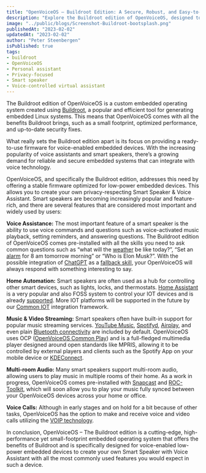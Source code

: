 ```yaml
---
title: "OpenVoiceOS – Buildroot Edition: A Secure, Robust, and Easy-to-Use Embedded Operating System for Your Smart Speaker & Voice Assistant Devices"
description: "Explore the Buildroot edition of OpenVoiceOS, designed to provide a high-performance, small-footprint embedded OS for smart speakers and voice assistants."
image: "../public/blogs/Screenshot-Buildroot-bootsplash.png"
publishedAt: "2023-02-02"
updatedAt: "2023-02-02"
author: "Peter Steenbergen"
isPublished: true
tags:
- buildroot
- OpenVoiceOS
- Personal assistant
- Privacy-focused
- Smart speaker
- Voice-controlled virtual assistant
---
```


The Buildroot edition of OpenVoiceOS is a custom embedded operating system created using [Buildroot](https://buildroot.org/), a popular and efficient tool for generating embedded Linux systems. This means that OpenVoiceOS comes with all the benefits Buildroot brings, such as a small footprint, optimized performance, and up-to-date security fixes.

What really sets the Buildroot edition apart is its focus on providing a ready-to-use firmware for voice-enabled embedded devices. With the increasing popularity of voice assistants and smart speakers, there’s a growing demand for reliable and secure embedded systems that can integrate with voice technology.

OpenVoiceOS, and specifically the Buildroot edition, addresses this need by offering a stable firmware optimized for low-power embedded devices. This allows you to create your own privacy-respecting Smart Speaker & Voice Assistant. Smart speakers are becoming increasingly popular and feature-rich, and there are several features that are considered most important and widely used by users:

**Voice Assistance:** The most important feature of a smart speaker is the ability to use voice commands and questions such as voice-activated music playback, setting reminders, and answering questions. The Buildroot edition of OpenVoiceOS comes pre-installed with all the skills you need to ask common questions such as “what will the [weather](https://github.com/OpenVoiceOS/skill-ovos-weather) be like today?”, “Set an [alarm](https://github.com/NeonGeckoCom/skill-alerts) for 8 am tomorrow morning” or “Who is Elon Musk?”. With the possible integration of [ChatGPT](https://chat.openai.com/) as a [fallback skill](https://github.com/OpenVoiceOS/skill-ovos-fallback-chatgpt), your OpenVoiceOS will always respond with something interesting to say.

**Home Automation:** Smart speakers are often used as a hub for controlling other smart devices, such as lights, locks, and thermostats. [Home Assistant](https://www.home-assistant.io/) is a very popular and also FOSS system to control your IOT devices and is already [supported](https://github.com/OpenVoiceOS/ovos-PHAL-plugin-homeassistant). More IOT platforms will be supported in the future by our [Common IOT](https://github.com/OpenVoiceOS/ovos-PHAL-plugin-commonIOT) integration framework.

**Music & Video Streaming:** Smart speakers often have built-in support for popular music streaming services. [YouTube Music](https://openvoiceos.github.io/community-docs/playing_music/#youtube-music), [Spotifyd](https://openvoiceos.github.io/community-docs/spotifyd/), [Airplay](https://openvoiceos.github.io/community-docs/airplay/), and even plain [Bluetooth connectivity](https://openvoiceos.github.io/community-docs/btspeaker/) are included by default. OpenVoiceOS uses OCP ([OpenVoiceOS Common Play](https://openvoiceos.github.io/community-docs/OCP/)) and is a full-fledged multimedia player designed around open standards like MPRIS, allowing it to be controlled by external players and clients such as the Spotify App on your mobile device or [KDEConnect](https://openvoiceos.github.io/community-docs/kdeconnect/).

**Multi-room Audio:** Many smart speakers support multi-room audio, allowing users to play music in multiple rooms of their home. As a work in progress, OpenVoiceOS comes pre-installed with [Snapcast](https://github.com/badaix/snapcast) and [ROC-Toolkit](https://roc-streaming.org/), which will soon allow you to play your music fully synced between your OpenVoiceOS devices across your home or office.

**Voice Calls:** Although in early stages and on hold for a bit because of other tasks, OpenVoiceOS has the option to make and receive voice and video calls utilizing the [VOIP technology](https://github.com/baresip/baresip/).

In conclusion, OpenVoiceOS – The Buildroot edition is a cutting-edge, high-performance yet small-footprint embedded operating system that offers the benefits of Buildroot and is specifically designed for voice-enabled low-power embedded devices to create your own Smart Speaker with Voice Assistant with all the most commonly used features you would expect in such a device.